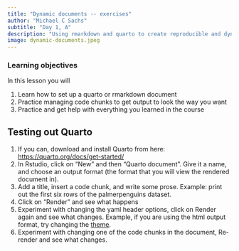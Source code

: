 ```yaml
---
title: "Dynamic documents -- exercises"
author: "Michael C Sachs"
subtitle: "Day 1, A"
description: "Using rmarkdown and quarto to create reproducible and dynamic documents for reporting statistical analyses"
image: dynamic-documents.jpeg
---
```



### Learning objectives {.alert .alert-success}

In this lesson you will 

1. Learn how to set up a quarto or rmarkdown document
2. Practice managing code chunks to get output to look the way you want
3. Practice and get help with everything you learned in the course


## Testing out Quarto

1. If you can, download and install Quarto from here: [https://quarto.org/docs/get-started/](https://quarto.org/docs/get-started/)
2. In Rstudio, click on "New" and then "Quarto document". Give it a name, and choose an output format (the format that you will view the rendered document in). 
3. Add a title, insert a code chunk, and write some prose. Example: print out the first six rows of the palmerpenguins dataset.
4. Click on "Render" and see what happens
5. Experiment with changing the yaml header options, click on Render again and see what changes. Example, if you are using the html output format, try changing the [theme](https://quarto.org/docs/output-formats/html-themes.html). 
6. Experiment with changing one of the code chunks in the document, Re-render and see what changes. 


